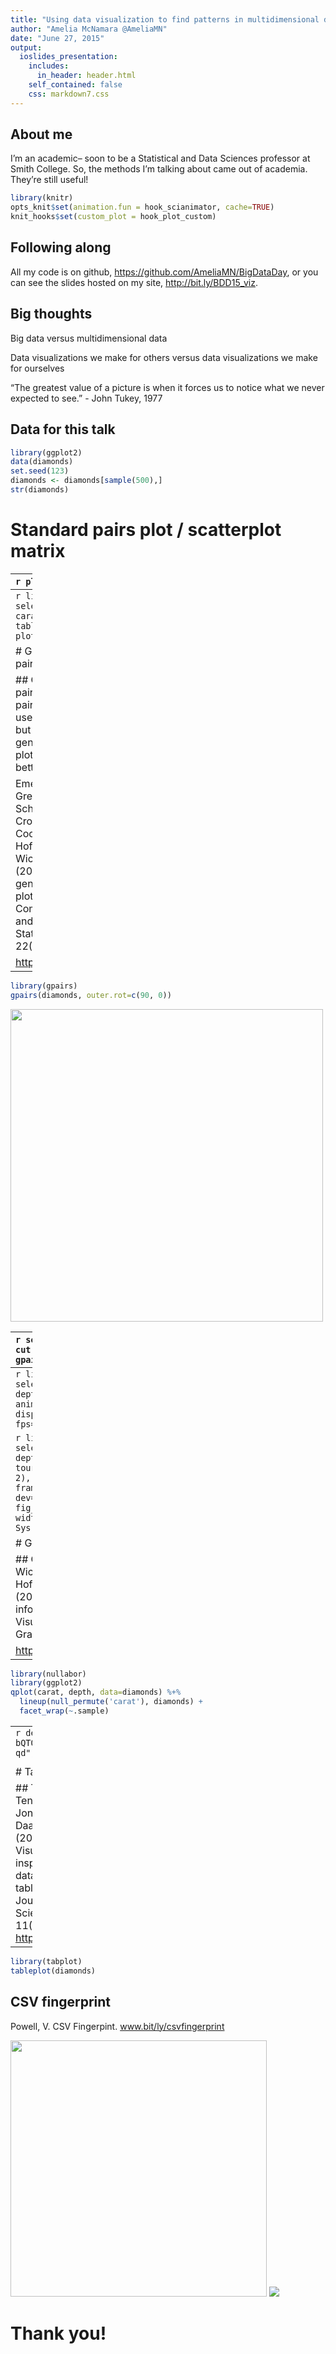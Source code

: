 ```yaml
---
title: "Using data visualization to find patterns in multidimensional data"
author: "Amelia McNamara @AmeliaMN"
date: "June 27, 2015"
output: 
  ioslides_presentation:
    includes:
      in_header: header.html
    self_contained: false
    css: markdown7.css
---
```


## About me

I'm an academic-- soon to be a Statistical and Data Sciences professor at Smith College. So, the methods I'm talking about came out of academia. They're still useful!

```r
library(knitr)
opts_knit$set(animation.fun = hook_scianimator, cache=TRUE)
knit_hooks$set(custom_plot = hook_plot_custom)
```



## Following along

All my code is on github, [https://github.com/AmeliaMN/BigDataDay](https://github.com/AmeliaMN/BigDataDay), or you can see the slides hosted on my site, [http://bit.ly/BDD15_viz](http://bit.ly/BDD15_viz).

## Big thoughts

Big data versus multidimensional data

Data visualizations we make for others versus data visualizations we make for ourselves

"The greatest value of a picture is when it forces us to notice what we never expected to see." - John Tukey, 1977

## Data for this talk
```r
library(ggplot2)
data(diamonds)
set.seed(123)
diamonds <- diamonds[sample(500),]
str(diamonds)
```

# Standard pairs plot / scatterplot matrix

----
```r
plot(diamonds)
```

----
```r
library(dplyr)
select(diamonds, carat, depth, table) %>% plot()
```

# Generalized pairs plot


## Generalized pairs plot
The pairs plot is useful on its own, but the generalized pairs plot is even better.

Emerson, J. W., Green, W. A., Schloerke, B., Crowley, J., Cook, D., Hofmann, H., and Wickham, H. (2013). The generalized pairs plot. Journal of Computational and Graphical Statistics, 22(1):79–91. 

[http://bit.ly/gpairs](http://bit.ly/gpairs)

----
```r
library(gpairs)
gpairs(diamonds, outer.rot=c(90, 0))
```

<div class="centered"><img src="pairsplot.png" height="500" width="500"></div>

----
```r
select(diamonds, carat, cut, color, depth) %>% gpairs(outer.rot=c(90, 0))
```
<div class="centered"><img src="pairsplot3.png" height="500" width="500"></div>

# Grand Tour


## Grand Tour
The Grand Tour lets you explore multidimensional data more generically. 

Wickham, H., Cook, D., Hofmann, H., and Buja, A. (2011). tourr: An R package for exploring multivariate data with projections. Journal of Statistical Software, 40(2). 

[www.bit.ly/_tourr](www.bit.ly/_tourr)

----
```r
library(tourr)
select(diamonds, carat, depth, table, x, y, z) %>% animate(grand_tour(), display = display_xy(), fps=15)
```

```r
library(tourr)
select(diamonds, carat, depth, table, x, y, z) %>% tourr::render(grand_tour(d = 2), display = display_xy(), frames=300, apf=1/15, dev="png", fig_path("%1d.png"), width=480, height=480)
Sys.sleep(1)
```

# Graphical inference

## Graphical inference
Wickham, H., Cook, D., Hofmann, H., and Buja, A. (2010). Graphical inference for infovis. IEEE Transactions on Visualization and Computer Graphics, 16(6).

[http://bit.ly/graphical_inference](http://bit.ly/graphical_inference)

----

```r
library(nullabor)
library(ggplot2)
qplot(carat, depth, data=diamonds) %+%
  lineup(null_permute('carat'), diamonds) +
  facet_wrap(~.sample)
```

----
```r
decrypt("OlCE bQTQ Aw GWPATAWw qd")
```

<div class="centered"><img src="Presentation_files/figure-html/inference-1.png" height="450"></div>

# Tableplots

## Tableplots
Tennekes, M., de Jonge, E., and Daas, P. J., H. (2013). Visualizing and inspecting large datasets with tableplots. Journal of Data Science, 11(2013):43-58. 
[http://bit.ly/tabplot](http://bit.ly/tabplot)

----
```r
library(tabplot)
tableplot(diamonds)
```

## CSV fingerprint
Powell, V. CSV Fingerpint. [www.bit/ly/csvfingerprint](www.bit/ly/csvfingerprint)

<div class="centered"><img src="csvfingerprint.png" height="410">
<img src="key.png"></div>

# Thank you!

